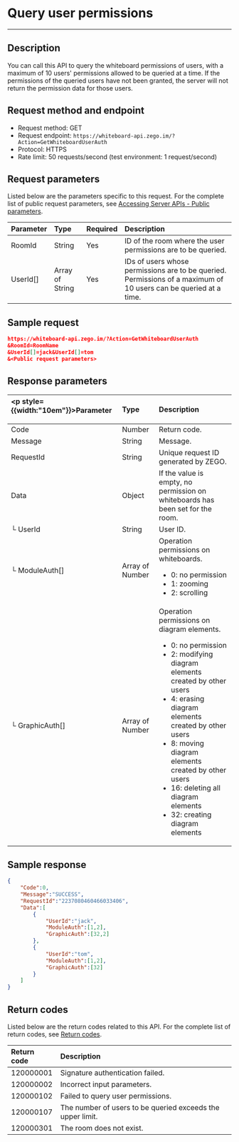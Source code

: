 # Query user permissions

- - -

## Description

You can call this API to query the whiteboard permissions of users, with a maximum of 10 users' permissions allowed to be queried at a time. If the permissions of the queried users have not been granted, the server will not return the permission data for those users.

## Request method and endpoint

- Request method: GET
- Request endpoint: `https://whiteboard-api.zego.im/?Action=GetWhiteboardUserAuth`
- Protocol: HTTPS
- Rate limit: 50 requests/second (test environment: 1 request/second)

## Request parameters

Listed below are the parameters specific to this request. For the complete list of public request parameters, see [Accessing Server APIs - Public parameters](./Accessing%20Server%20APIs.mdx#public-request-parameters-).

| Parameter | Type | Required | Description |
| :-- | :-- | :-- | :-- | 
| RoomId | String | Yes | ID of the room where the user permissions are to be queried. |
| UserId[] | Array of String | Yes | IDs of users whose permissions are to be queried. Permissions of a maximum of 10 users can be queried at a time. |

## Sample request

```json
https://whiteboard-api.zego.im/?Action=GetWhiteboardUserAuth
&RoomId=RoomName
&UserId[]=jack&UserId[]=tom
&<Public request parameters>
```

## Response parameters

| <p style={{width:"10em"}}>Parameter</p>  | Type | Description |
| :-- | :-- | :-- | 
| Code | Number | Return code. |
| Message | String | Message. |
| RequestId | String | Unique request ID generated by ZEGO. |
| Data | Object | If the value is empty, no permission on whiteboards has been set for the room. |
| └ UserId | String | User ID. |
| └ ModuleAuth[] | Array of Number | Operation permissions on whiteboards. <ul><li>0: no permission</li><li> 1: zooming</li><li> 2: scrolling</li></ul> |
| └ GraphicAuth[] | Array of Number | Operation permissions on diagram elements. <ul><li>0: no permission</li><li> 2: modifying diagram elements created by other users</li><li>4: erasing diagram elements created by other users</li><li>8: moving diagram elements created by other users</li><li> 16: deleting all diagram elements</li><li>32: creating diagram elements</li></ul> |

## Sample response

```json
{
    "Code":0,
    "Message":"SUCCESS",
    "RequestId":"2237080460466033406",
    "Data":[
        {
            "UserId":"jack",
            "ModuleAuth":[1,2],
            "GraphicAuth":[32,2]
        },
        {
            "UserId":"tom",
            "ModuleAuth":[1,2],
            "GraphicAuth":[32]
        }
    ]
}
```

## Return codes

Listed below are the return codes related to this API. For the complete list of return codes, see [Return codes](./Common%20Error%20Codes.mdx).

| Return code | Description |
| :-- | :-- | 
| 120000001 | Signature authentication failed. |
| 120000002 | Incorrect input parameters. |
| 120000102 | Failed to query user permissions. |
| 120000107 | The number of users to be queried exceeds the upper limit. |
| 120000301 | The room does not exist. |

